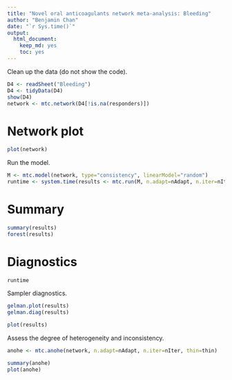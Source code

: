 ```yaml
---
title: "Novel oral anticoagulants network meta-analysis: Bleeding"
author: "Benjamin Chan"
date: "`r Sys.time()`"
output: 
  html_document: 
    keep_md: yes
    toc: yes
---
```



Clean up the data (do not show the code).

```r
D4 <- readSheet("Bleeding")
D4 <- tidyData(D4)
show(D4)
network <- mtc.network(D4[!is.na(responders)])
```

# Network plot

```r
plot(network)
```

Run the model.

```r
M <- mtc.model(network, type="consistency", linearModel="random")
runtime <- system.time(results <- mtc.run(M, n.adapt=nAdapt, n.iter=nIter, thin=thin))
```

# Summary

```r
summary(results)
forest(results)
```

# Diagnostics

```r
runtime
```

Sampler diagnostics.

```r
gelman.plot(results)
gelman.diag(results)
```

```r
plot(results)
```

Assess the degree of heterogeneity and inconsistency.

```r
anohe <- mtc.anohe(network, n.adapt=nAdapt, n.iter=nIter, thin=thin)
```

```r
summary(anohe)
plot(anohe)
```
